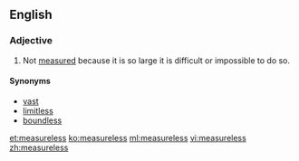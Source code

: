 ==English==
===Adjective===
{{en-adj|-}}

#Not [[measured]] because it is so large it is difficult or impossible to do so.

====Synonyms====
*[[vast]]
*[[limitless]]
*[[boundless]]

[[et:measureless]]
[[ko:measureless]]
[[ml:measureless]]
[[vi:measureless]]
[[zh:measureless]]